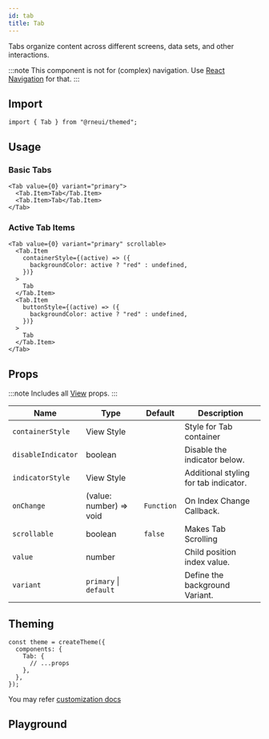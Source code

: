 ```yaml
---
id: tab
title: Tab
---
```



<IconsStyle />

Tabs organize content across different screens, data sets, and other interactions.

:::note
This component is not for (complex) navigation. Use [React Navigation](https://reactnavigation.org) for that.
:::

## Import

```tsx
import { Tab } from "@rneui/themed";
```

## Usage

### Basic Tabs

```tsx live
<Tab value={0} variant="primary">
  <Tab.Item>Tab</Tab.Item>
  <Tab.Item>Tab</Tab.Item>
</Tab>
```

### Active Tab Items

```tsx live
<Tab value={0} variant="primary" scrollable>
  <Tab.Item
    containerStyle={(active) => ({
      backgroundColor: active ? "red" : undefined,
    })}
  >
    Tab
  </Tab.Item>
  <Tab.Item
    buttonStyle={(active) => ({
      backgroundColor: active ? "red" : undefined,
    })}
  >
    Tab
  </Tab.Item>
</Tab>
```

<Usage />

## Props

:::note
Includes all [View](https://reactnative.dev/docs/view#props) props.
:::

<div class='table-responsive'>

| Name               | Type                    | Default    | Description                           |
| ------------------ | ----------------------- | ---------- | ------------------------------------- |
| `containerStyle`   | View Style              |            | Style for Tab container               |
| `disableIndicator` | boolean                 |            | Disable the indicator below.          |
| `indicatorStyle`   | View Style              |            | Additional styling for tab indicator. |
| `onChange`         | (value: number) => void | `Function` | On Index Change Callback.             |
| `scrollable`       | boolean                 | `false`    | Makes Tab Scrolling                   |
| `value`            | number                  |            | Child position index value.           |
| `variant`          | `primary` \| `default`  |            | Define the background Variant.        |

</div>

## Theming

```tsx
const theme = createTheme({
  components: {
    Tab: {
      // ...props
    },
  },
});
```

You may refer [customization docs](../customization)

## Playground

<Play />
